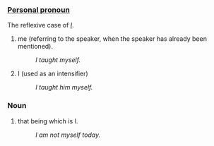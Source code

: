 ===[[Personal pronoun]]===
The reflexive case of ''[[I]]''.

#me (referring to the speaker, when the speaker has already been mentioned).
#:''I taught myself.'' 
#I (used as an intensifier)
#:''I taught him myself.''

===Noun===
#that being which is I.
#:''I am not myself today.''